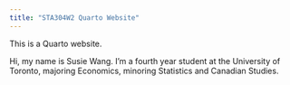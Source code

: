 ---
title: "STA304W2 Quarto Website"
---

This is a Quarto website.

Hi, my name is Susie Wang. I'm a fourth year student at the University of Toronto, majoring Economics, minoring Statistics and Canadian Studies.